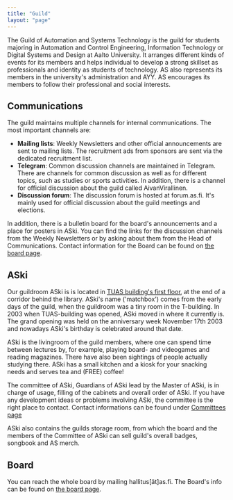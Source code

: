 ```yaml
---
title: "Guild"
layout: "page"
---
```


The Guild of Automation and Systems Technology is the guild for students majoring in Automation and Control Engineering, Information Technology or Digital Systems and Design at Aalto University. It arranges different kinds of events for its members and helps individual to develop a strong skillset as professionals and identity as students of technology. AS also represents its members in the university's administration and AYY. AS encourages its members to follow their professional and social interests.

## Communications
The guild maintains multiple channels for internal communications. The most important channels are:
- <strong>Mailing lists</strong>: Weekly Newsletters and other official announcements are sent to mailing lists. The recruitment ads from sponsors are sent via the dedicated recruitment list.
- <strong>Telegram</strong>: Common discussion channels are maintained in Telegram. There are channels for common discussion as well as for different topics, such as studies or sports activities. In addition, there is a channel for official discussion about the guild called AivanVirallinen.
- <strong>Discussion forum</strong>: The discussion forum is hosted at forum.as.fi. It's mainly used for official discussion about the guild meetings and elections.

In addition, there is a bulletin board for the board's announcements and a place for posters in ASki. You can find the links for the discussion channels from the Weekly Newsletters or by asking about them from the Head of Communications. Contact information for the Board can be found on <a target='_self' href='/en/guild/board'>the board page</a>.

## ASki
Our guildroom ASki is is located in <a target='_self' href='https://www.openstreetmap.org/#map=19/60.1873/24.81847'>TUAS building's first floor</a>, at the end of a corridor behind the library. ASki's name ('matchbox') comes from the early days of the guild, when the guildroom was a tiny room in the T-building. In 2003 when TUAS-building was opened, ASki moved in where it currently is. The grand opening was held on the anniversary week November 17th 2003 and nowadays ASki's birthday is celebrated around that date.

ASki is the livingroom of the guild members, where one can spend time between lectures by, for example, playing board- and videogames and reading magazines. There have also been sightings of people actually studying there. ASki has a small kitchen and a kiosk for your snacking needs and serves tea and (FREE) coffee!

The committee of ASki, Guardians of ASki lead by the Master of ASki, is in charge of usage, filling of the cabinets and overall order of ASki. If you have any development ideas or problems involving ASki, the committee is the right place to contact. Contact informations can be found under <a target='_self' href='/en/guild/officials'>Committees page</a>

ASki also contains the guilds storage room, from which the board and the members of the Committee of ASki can sell guild's overall badges, songbook and AS merch.

## Board
You can reach the whole board by mailing hallitus[ät]as.fi. The Board's info can be found on <a target='_self' href='/en/guild/board'>the board page</a>.
